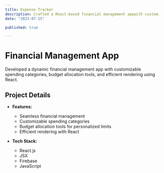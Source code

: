 ```yaml
---
title: Expense Tracker
description: Crafted a React-based financial management appwith customizable categories and budget tools.
date: "2023-07-15"

published: true

---
```



# Financial Management App 

Developed a dynamic financial management app with customizable spending categories, budget allocation tools, and efficient rendering using React.

## Project Details

- **Features:**
  - Seamless financial management
  - Customizable spending categories
  - Budget allocation tools for personalized limits
  - Efficient rendering with React

- **Tech Stack:**
  - React.js
  - JSX
  - Firebase
  - JavaScript




